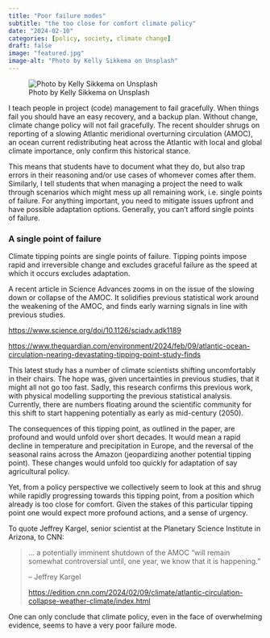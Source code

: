 ```yaml
---
title: "Poor failure modes"
subtitle: "the too close for comfort climate policy"
date: "2024-02-10"
categories: [policy, society, climate change]
draft: false
image: "featured.jpg"
image-alt: "Photo by Kelly Sikkema on Unsplash"
---
```


![Photo by Kelly Sikkema on Unsplash](featured.jpg){.preview-image}

I teach people in project (code) management to fail gracefully. When things fail you should have an easy recovery, and a backup plan. Without change, climate change policy will not fail gracefully. The recent shoulder shrugs on reporting of a slowing Atlantic meridional overturning circulation (AMOC), an ocean current redistributing heat across the Atlantic with local and global climate importance, only confirm this historical stance.

This means that students have to document what they do, but also trap errors in their reasoning and/or use cases of whomever comes after them. Similarly, I tell students that when managing a project the need to walk through scenarios which might mess up all remaining work, i.e. single points of failure. For anything important, you need to mitigate issues upfront and have possible adaptation options. Generally, you can't afford single points of failure.

### A single point of failure

Climate tipping points are single points of failure. Tipping points impose rapid and irreversible change and excludes graceful failure as the speed at which it occurs excludes adaptation.

A recent article in Science Advances zooms in on the issue of the slowing down or collapse of the AMOC. It solidifies previous statistical work around the weakening of the AMOC, and finds early warning signals in line with previous studies.

[https://www.science.org/doi/10.1126/sciadv.adk1189](https://www.science.org/doi/10.1126/sciadv.adk1189)

[https://www.theguardian.com/environment/2024/feb/09/atlantic-ocean-circulation-nearing-devastating-tipping-point-study-finds](https://www.theguardian.com/environment/2024/feb/09/atlantic-ocean-circulation-nearing-devastating-tipping-point-study-finds)

This latest study has a number of climate scientists shifting uncomfortably in their chairs. The hope was, given uncertainties in previous studies, that it might all not go too fast. Sadly, this research confirms this previous work, with physical modelling supporting the previous statistical analysis. Currently, there are numbers floating around the scientific community for this shift to start happening potentially as early as mid-century (2050).

The consequences of this tipping point, as outlined in the paper, are profound and would unfold over short decades. It would mean a rapid decline in temperature and precipitation in Europe, and the reversal of the seasonal rains across the Amazon (jeopardizing another potential tipping point). These changes would unfold too quickly for adaptation of say agricultural policy.

Yet, from a policy perspective we collectively seem to look at this and shrug while rapidly progressing towards this tipping point, from a position which already is too close for comfort. Given the stakes of this particular tipping point one would expect more profound actions, and a sense of urgency. 

To quote Jeffrey Kargel, senior scientist at the Planetary Science Institute in Arizona, to CNN: 

> ... a potentially imminent shutdown of the AMOC “will remain somewhat controversial until, one year, we know that it is happening.”
>
> -- Jeffrey Kargel
>
> [https://edition.cnn.com/2024/02/09/climate/atlantic-circulation-collapse-weather-climate/index.html
](https://edition.cnn.com/2024/02/09/climate/atlantic-circulation-collapse-weather-climate/index.html
)

One can only conclude that climate policy, even in the face of overwhelming evidence, seems to have a very poor failure mode.

